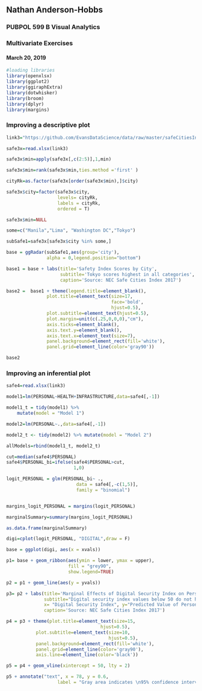 ## Nathan Anderson-Hobbs
### PUBPOL 599 B Visual Analytics
### Multivariate Exercises
#### March 20, 2019

```r
#loading libraries
library(openxlsx)
library(ggplot2)
library(ggiraphExtra)
library(dotwhisker)
library(broom)
library(dplyr)
library(margins)
```

### Improving a descriptive plot
```r

link3="https://github.com/EvansDataScience/data/raw/master/safeCitiesIndex.xlsx"

safe3x=read.xlsx(link3)

safe3x$min=apply(safe3x[,c(2:5)],1,min)

safe3x$min=rank(safe3x$min,ties.method ='first' )

cityRk=as.factor(safe3x[order(safe3x$min),]$city)

safe3x$city=factor(safe3x$city,
                   levels= cityRk,
                   labels = cityRk,
                   ordered = T)

safe3x$min=NULL

some=c("Manila","Lima", "Washington DC","Tokyo")

subSafe1=safe3x[safe3x$city %in% some,]

base = ggRadar(subSafe1,aes(group='city'),
               alpha = 0,legend.position="bottom") 

base1 = base + labs(title='Safety Index Scores by City',
                    subtitle='Tokyo scores highest in all categories',
                    caption='Source: NEC Safe Cities Index 2017')

base2 =  base1 + theme(legend.title=element_blank(),
               plot.title=element_text(size=17,
                                       face='bold',
                                       hjust=0.5),
               plot.subtitle=element_text(hjust=0.5),
               plot.margin=unit(c(.25,0,0,0),"cm"),
               axis.ticks=element_blank(),
               axis.text.y=element_blank(),
               axis.text.x=element_text(size=7),
               panel.background=element_rect(fill='white'),
               panel.grid=element_line(color='gray90'))

base2
```

### Improving an inferential plot
```r
safe4=read.xlsx(link3)

model1=lm(PERSONAL~HEALTH+INFRASTRUCTURE,data=safe4[,-1])

model1_t = tidy(model1) %>% 
    mutate(model = "Model 1")

model2=lm(PERSONAL~.,data=safe4[,-1])

model2_t <- tidy(model2) %>% mutate(model = "Model 2")

allModels=rbind(model1_t, model2_t)

cut=median(safe4$PERSONAL)
safe4$PERSONAL_bi=ifelse(safe4$PERSONAL>cut,
                         1,0)

logit_PERSONAL = glm(PERSONAL_bi~ .,
                          data = safe4[,-c(1,5)],
                          family = "binomial")


margins_logit_PERSONAL = margins(logit_PERSONAL) 

marginalSummary=summary(margins_logit_PERSONAL)

as.data.frame(marginalSummary)

digi=cplot(logit_PERSONAL, "DIGITAL",draw = F)
```


```r
base = ggplot(digi, aes(x = xvals)) 

p1= base + geom_ribbon(aes(ymin = lower, ymax = upper), 
                       fill = "grey90",
                       show.legend=TRUE)

p2 = p1 + geom_line(aes(y = yvals)) 

p3= p2 + labs(title='Marginal Effects of Digital Security Index on Personal Security Index',
              subtitle="Digital security index values below 50 do not have large effect on personal security index",
              x= "Digital Security Index", y="Predicted Value of Personal Security Index",
              caption='Source: NEC Safe Cities Index 2017')

p4 = p3 + theme(plot.title=element_text(size=15,
                                   hjust=0.5),
           plot.subtitle=element_text(size=10,
                                      hjust=0.5),
           panel.background=element_rect(fill='white'),
           panel.grid=element_line(color='gray90'),
           axis.line=element_line(color='black'))

p5 = p4 + geom_vline(xintercept = 50, lty = 2)

p5 + annotate("text", x = 78, y = 0.6,
                   label = "Gray area indicates \n95% confidence interval", size = 3.5)

```

